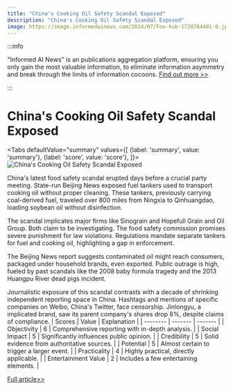 ```yaml
---
title: "China's Cooking Oil Safety Scandal Exposed"
description: "China's Cooking Oil Safety Scandal Exposed"
image: https://image.informedainews.com/2024/07/Foo-kub-1720764401-0.jpg
---
```



:::info

"Informed AI News" is an publications aggregation platform, ensuring you only gain the most valuable information, to eliminate information asymmetry and break through the limits of information cocoons.  [Find out more >>](/)

:::

# China's Cooking Oil Safety Scandal Exposed


<Tabs
	defaultValue="summary"
	values={[
	{label: 'summary', value: 'summary'},
	{label: 'score', value: 'score'},
]}>
<TabItem value="summary">
<img
  src="https://image.informedainews.com/2024/07/Foo-kub-1720764401-0.jpg"
  alt="China's Cooking Oil Safety Scandal Exposed"
/>



China's latest food safety scandal erupted days before a crucial party meeting. State-run Beijing News exposed fuel tankers used to transport cooking oil without proper cleaning. These tankers, previously carrying coal-derived fuel, traveled over 800 miles from Ningxia to Qinhuangdao, loading soybean oil without disinfection.

The scandal implicates major firms like Sinograin and Hopefull Grain and Oil Group. Both claim to be investigating. The food safety commission promises severe punishment for law violations. Regulations mandate separate tankers for fuel and cooking oil, highlighting a gap in enforcement.

The Beijing News report suggests contaminated oil might reach consumers, packaged under household brands, even exported. Public outrage is high, fueled by past scandals like the 2008 baby formula tragedy and the 2013 Huangpu River dead pigs incident.

Journalistic exposure of this scandal contrasts with a decade of shrinking independent reporting space in China. Hashtags and mentions of specific companies on Weibo, China's Twitter, face censorship. Jinlongyu, a implicated brand, saw its parent company's shares drop 8%, despite claims of compliance.
</TabItem>
<TabItem value="score">
	| Scores     | Value   | Explanation |
	| -------- | ------- | ------- |
	| Objectivity  | 6    | Comprehensive reporting with in-depth analysis.    |
	| Social Impact | 5     | Significantly influences public opinion.    |
	| Credibility    | 5    | Solid evidence from authoritative sources.    |
	| Potential    | 5    | Almost certain to trigger a larger event.    |
	| Practicality    | 4    | Highly practical, directly applicable.    |
	| Entertainment Value    | 2    | Includes a few entertaining elements.    |
</TabItem>
</Tabs>

[Full article>>](https://www.theguardian.com/world/article/2024/jul/11/china-outrage-fuel-tankers-transport-cooking-oil)
